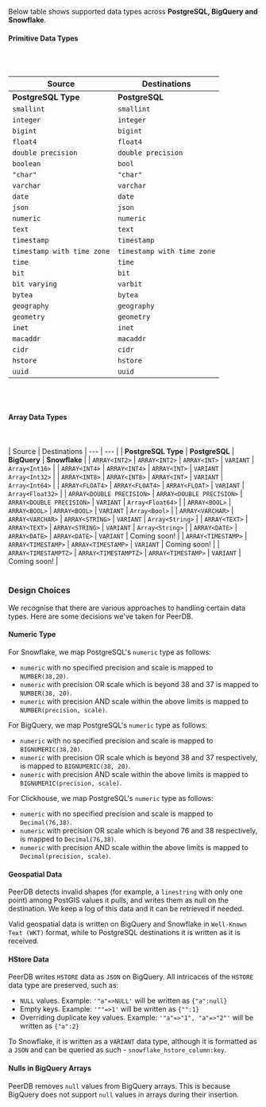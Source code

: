 
Below table shows supported data types across **PostgreSQL, BigQuery and Snowflake**.

#### Primitive Data Types

<br></br>

| Source | Destinations
| --- | --- |
| <b>PostgreSQL Type</b> | <b>PostgreSQL</b> | <b>BigQuery</b> | <b>Snowflake</b> | <b>Clickhouse</b> |
| `smallint` | `smallint` | `INTEGER` | `INTEGER` | `Int16` |
| `integer` | `integer` | `INTEGER` | `INTEGER` | `Int32` |
| `bigint` | `bigint` | `INTEGER` | `INTEGER` | `Int64` |
| `float4` | `float4` | `FLOAT` | `FLOAT` | `Float32` |
| `double precision` | `double precision` | `FLOAT` | `FLOAT` | `Float64` |
| `boolean` | `bool` | `BOOLEAN` | `BOOLEAN` | `Bool`
| `"char"` | `"char"` | `STRING` | `STRING` | `FixedString(1)`
| `varchar` | `varchar` | `STRING` | `STRING` | `String`
| `date` | `date` | `DATE` | `DATE` | `Date`
| `json` | `json` | `STRING` | `VARIANT` | `String`
| `numeric` | `numeric` | `BIGNUMERIC` | `NUMBER` | `Decimal`
| `text` | `text` | `STRING` | `STRING` | `String`
| `timestamp` | `timestamp` | `TIMESTAMP` | `TIMESTAMP_NTZ` | `DateTime64(6)`
| `timestamp with time zone` | `timestamp with time zone` | `TIMESTAMP` | `TIMESTAMP_TZ` | `DateTime64(6)`
| `time` | `time` | `TIME` | `TIME` | `String`
| `bit` | `bit` | `BYTES` | `BINARY` | Coming soon!
| `bit varying` | `varbit` | `BYTES` | `BINARY` | Coming soon!
| `bytea` | `bytea` | `BYTES` | `BINARY` | Coming soon!
| `geography` | `geography` | `GEOGRAPHY` | `GEOGRAPHY` | Coming soon!
| `geometry` | `geometry` | `GEOGRAPHY` | `GEOMETRY` | Coming soon!
| `inet` | `inet` | `STRING` | `STRING` | Coming soon!
| `macaddr` | `macaddr` | `STRING` | `STRING` | Coming soon!
| `cidr` | `cidr` | `STRING` | `STRING` | Coming soon!
| `hstore` | `hstore` | `JSON` | `VARIANT` | Coming soon!
| `uuid` | `uuid` | `STRING` | `STRING` | `uuid`

<br></br>
#### Array Data Types
<br></br>
| Source | Destinations
| --- | --- |
| <b>PostgreSQL Type</b> | <b>PostgreSQL</b> | <b>BigQuery</b> | <b>Snowflake</b> |
| `ARRAY<INT2>` | `ARRAY<INT2>` | `ARRAY<INT>` | `VARIANT` | `Array<Int16>` |
| `ARRAY<INT4>` | `ARRAY<INT4>` | `ARRAY<INT>` | `VARIANT` | `Array<Int32>` |
| `ARRAY<INT8>` | `ARRAY<INT8>` | `ARRAY<INT>` | `VARIANT` | `Array<Int64>` |
| `ARRAY<FLOAT4>` | `ARRAY<FLOAT4>` | `ARRAY<FLOAT>` | `VARIANT` | `Array<Float32>` |
| `ARRAY<DOUBLE PRECISION>` | `ARRAY<DOUBLE PRECISION>` | `ARRAY<DOUBLE PRECISION>` | `VARIANT` | `Array<Float64>` |
| `ARRAY<BOOL>` | `ARRAY<BOOL>` | `ARRAY<BOOL>` | `VARIANT` | `Array<Bool>` |
| `ARRAY<VARCHAR>` | `ARRAY<VARCHAR>` | `ARRAY<STRING>` | `VARIANT` | `Array<String>` |
| `ARRAY<TEXT>` | `ARRAY<TEXT>` | `ARRAY<STRING>` | `VARIANT` | `Array<String>` |
| `ARRAY<DATE>` | `ARRAY<DATE>` | `ARRAY<DATE>` | `VARIANT` | Coming soon! |
| `ARRAY<TIMESTAMP>` | `ARRAY<TIMESTAMP>` | `ARRAY<TIMESTAMP>` | `VARIANT` | Coming soon! |
| `ARRAY<TIMESTAMPTZ>` | `ARRAY<TIMESTAMPTZ>` | `ARRAY<TIMESTAMP>` | `VARIANT` | Coming soon! |
<br></br>

### Design Choices
We recognise that there are various approaches to handling certain data types. Here are some decisions we've taken for PeerDB.

#### Numeric Type
For Snowflake, we map PostgreSQL's `numeric` type as follows:
- `numeric` with no specified precision and scale is mapped to `NUMBER(38,20)`.
- `numeric` with precision OR scale which is beyond 38 and 37 is mapped to `NUMBER(38, 20)`.
- `numeric` with precision AND scale within the above limits is mapped to `NUMBER(precision, scale)`.

For BigQuery, we map PostgreSQL's `numeric` type as follows:
- `numeric` with no specified precision and scale is mapped to `BIGNUMERIC(38,20)`.
- `numeric` with precision OR scale which is beyond 38 and 37 respectively, is mapped to `BIGNUMERIC(38, 20)`.
- `numeric` with precision AND scale within the above limits is mapped to `BIGNUMERIC(precision, scale)`.

For Clickhouse, we map PostgreSQL's `numeric` type as follows:
- `numeric` with no specified precision and scale is mapped to `Decimal(76,38)`.
- `numeric` with precision OR scale which is beyond 76 and 38 respectively, is mapped to `Decimal(76,38)`.
- `numeric` with precision AND scale within the above limits is mapped to `Decimal(precision, scale)`.

#### Geospatial Data
PeerDB detects invalid shapes (for example, a `linestring` with only one point) among PostGIS values it pulls, and writes them as null on the destination.
We keep a log of this data and it can be retrieved if needed.

Valid geospatial data is written on BigQuery and Snowflake in `Well-Known Text (WKT)` format,
while to PostgreSQL destinations it is written as it is received.

#### HStore Data
PeerDB writes `HSTORE` data as `JSON` on BigQuery. All intricaces of the `HSTORE` data type are preserved, such as:
- `NULL` values. Example: `'"a"=>NULL'` will be written as `{"a":null}`
- Empty keys. Example: `'""=>1'` will be written as `{"":1}`
- Overriding duplicate key values. Example: `'"a"=>"1", "a"=>"2"'` will be written as `{"a":2}`

To Snowflake, it is written as a `VARIANT` data type, although it is
formatted as a `JSON` and can be queried as such - `snowflake_hstore_column:key`.

#### Nulls in BigQuery Arrays
PeerDB removes `null` values from BigQuery arrays. This is because BigQuery does not support `null` values in arrays during their insertion.
